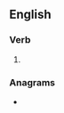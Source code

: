 {{also|dénaturés|dénatures}}
==English==

===Verb===
{{head|en|verb form}}

# {{en-third-person singular of|denature}}

===Anagrams===
* {{anagrams|en|sauntered|undereats}}